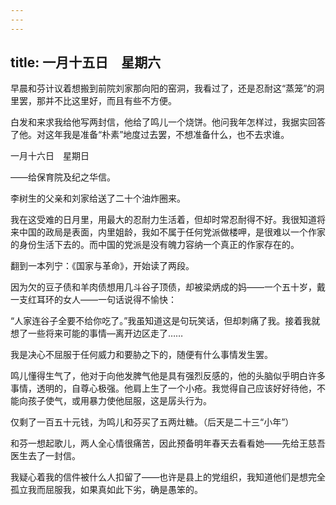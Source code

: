 ```yaml
---
---
---
```

title: 一月十五日　星期六
---




早晨和芬计议着想搬到前院刘家那向阳的窑洞，我看过了，还是忍耐这“蒸笼”的洞里罢，那并不比这里好，而且有些不方便。

白发和来求我给他写两封信，他给了鸣儿一个烧饼。他问我年怎样过，我据实回答了他。对这年我是准备“朴素”地度过去罢，不想准备什么，也不去求谁。





一月十六日　星期日


——给保育院及纪之华信。

李树生的父亲和刘家给送了二十个油炸圈来。

我在这受难的日月里，用最大的忍耐力生活着，但却时常忍耐得不好。我很知道将来中国的政局是表面，内里姐龄，我如不属于任何党派做楼呷，是很难以一个作家的身份生活下去的。而中国的党派是没有魄力容纳一个真正的作家存在的。

翻到一本列宁：《国家与革命》，开始读了两段。

因为欠的豆子债和羊肉债想用几斗谷子顶债，却被梁炳成的妈——一个五十岁，戴一支红耳环的女人——一句话说得不愉快：

“人家连谷子全要不给你吃了。”我虽知道这是句玩笑话，但却刺痛了我。接着我就想了一些将来可能的事情―离开边区走了……

我是决心不屈服于任何威力和要胁之下的，随便有什么事情发生罢。

鸣儿懂得生气了，他对于向他发脾气他是具有强烈反感的，他的头脑似乎明白许多事情，透明的，自尊心极强。他肩上生了一个小疮。我觉得自己应该好好待他，不能向孩子使气，或用暴力使他屈服，这是孱头行为。

仅剩了一百五十元钱，为鸣儿和芬买了五两灶糖。（后天是二十三“小年”）

和芬一想起歌儿，两人全心情很痛苦，因此预备明年春天去看看她——先给王慈吾医生去了一封信。

我疑心着我的信件被什么人扣留了——也许是县上的党组织，我知道他们是想完全孤立我而屈服我，如果真如此下劣，确是愚笨的。